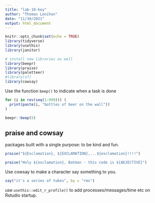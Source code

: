 ```yaml
---
title: "lab-10-key"
author: "Thomas Lenihan"
date: "11/30/2021"
output: html_document
---
```


```r
knitr::opts_chunk$set(echo = TRUE)
library(tidyverse)
library(usethis)
library(janitor)

# install new libraries as well
library(beepr)
library(praise)
library(paletteer)
#library(sf)
library(cowsay)
```

Use the function `beep()` to indicate when a task is done

```r

for (i in rev(seq(1:999))) (
  print(paste(i, "bottles of beer on the wall"))
) 

beepr::beep(5)

```

## praise and cowsay

packages built with a single purpose: to be kind and fun.

```r
praise("${Exclamation}, ${EXCLAMATION},...${exclamation}!!!!")

praise("Holy ${exclamation}, Batman - this code is ${ADJECTIVE}")
```

Use cowsay to make a character say something to you. 

```r
say("it's a series of tubes", by = "rms")
```

use `usethis::edit_r_profile()` to add processes/messages/time etc on Rstudio startup.



